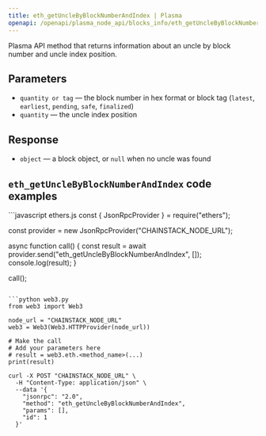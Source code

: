 ```yaml
---
title: eth_getUncleByBlockNumberAndIndex | Plasma
openapi: /openapi/plasma_node_api/blocks_info/eth_getUncleByBlockNumberAndIndex.json POST /be84184cd12967be5a65d06651c60085
---
```


Plasma API method that returns information about an uncle by block number and uncle index position.

## Parameters

* `quantity or tag` — the block number in hex format or block tag (`latest`, `earliest`, `pending`, `safe`, `finalized`)
* `quantity` — the uncle index position

## Response

* `object` — a block object, or `null` when no uncle was found

## `eth_getUncleByBlockNumberAndIndex` code examples

<CodeGroup>
```javascript ethers.js
const { JsonRpcProvider } = require("ethers");

const provider = new JsonRpcProvider("CHAINSTACK_NODE_URL");

async function call() {
  const result = await provider.send("eth_getUncleByBlockNumberAndIndex", []);
  console.log(result);
}

call();
```

```python web3.py
from web3 import Web3

node_url = "CHAINSTACK_NODE_URL"
web3 = Web3(Web3.HTTPProvider(node_url))

# Make the call
# Add your parameters here
# result = web3.eth.<method_name>(...)
print(result)
```

```shell cURL
curl -X POST "CHAINSTACK_NODE_URL" \
  -H "Content-Type: application/json" \
  --data '{
    "jsonrpc": "2.0",
    "method": "eth_getUncleByBlockNumberAndIndex",
    "params": [],
    "id": 1
  }'
```
</CodeGroup>
